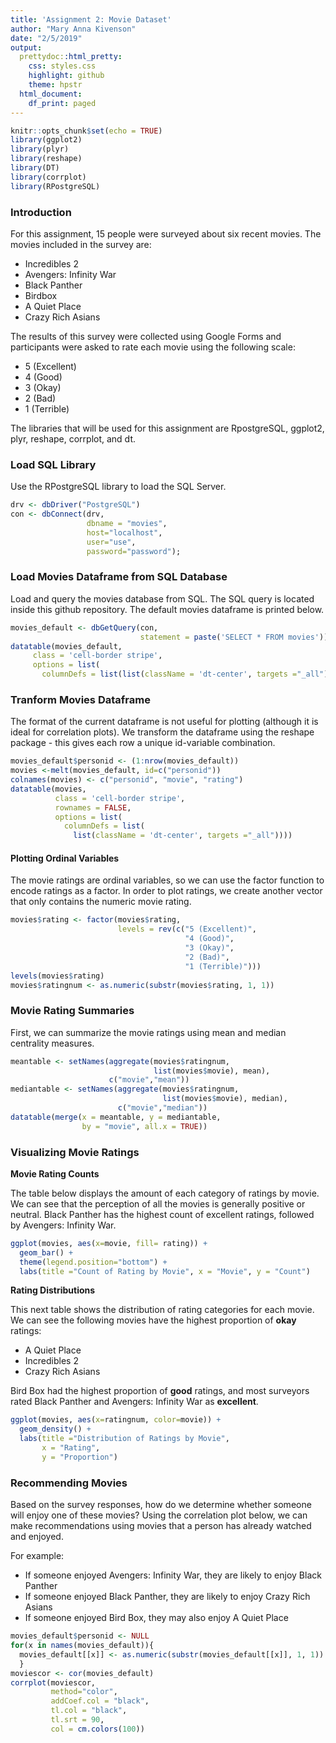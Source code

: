 ```yaml
---
title: 'Assignment 2: Movie Dataset'
author: "Mary Anna Kivenson"
date: "2/5/2019"
output:
  prettydoc::html_pretty:
    css: styles.css
    highlight: github
    theme: hpstr
  html_document:
    df_print: paged
---
```


```r
knitr::opts_chunk$set(echo = TRUE)
library(ggplot2)
library(plyr)
library(reshape)
library(DT)
library(corrplot)
library(RPostgreSQL)
```


### Introduction
For this assignment, 15 people were surveyed about six recent movies. The movies included in the survey are:

* Incredibles 2
* Avengers: Infinity War
* Black Panther
* Birdbox
* A Quiet Place
* Crazy Rich Asians

The results of this survey were collected using Google Forms and participants were asked to rate each movie using the following scale:

* 5 (Excellent)
* 4 (Good)
* 3 (Okay)
* 2 (Bad)
* 1 (Terrible)

The libraries that will be used for this assignment are RpostgreSQL, ggplot2, plyr, reshape, corrplot, and dt. 



### Load SQL Library
Use the RPostgreSQL library to load the SQL Server. 
```r
drv <- dbDriver("PostgreSQL")
con <- dbConnect(drv, 
                 dbname = "movies", 
                 host="localhost", 
                 user="use", 
                 password="password");
```



### Load Movies Dataframe from SQL Database
Load and query the movies database from SQL. The SQL query is located inside this github repository. The default movies dataframe is printed below.
```r
movies_default <- dbGetQuery(con, 
                             statement = paste('SELECT * FROM movies'));
datatable(movies_default, 
     class = 'cell-border stripe', 
     options = list(
       columnDefs = list(list(className = 'dt-center', targets ="_all"))))
```


### Tranform Movies Dataframe
The format of the current dataframe is not useful for plotting (although it is ideal for correlation plots). We transform the dataframe using the reshape package - this gives each row a unique id-variable combination.
```r
movies_default$personid <- (1:nrow(movies_default))
movies <-melt(movies_default, id=c("personid"))
colnames(movies) <- c("personid", "movie", "rating")
datatable(movies, 
          class = 'cell-border stripe', 
          rownames = FALSE, 
          options = list(
            columnDefs = list(
              list(className = 'dt-center', targets ="_all"))))
```


#### Plotting Ordinal Variables
The movie ratings are ordinal variables, so we can use the factor function to encode ratings as a factor. In order to plot ratings, we create another vector that only contains the numeric movie rating.
```r
movies$rating <- factor(movies$rating, 
                        levels = rev(c("5 (Excellent)",
                                       "4 (Good)",
                                       "3 (Okay)",
                                       "2 (Bad)",
                                       "1 (Terrible)")))
levels(movies$rating)
movies$ratingnum <- as.numeric(substr(movies$rating, 1, 1))
```




### Movie Rating Summaries
First, we can summarize the movie ratings using mean and median centrality measures.

```r
meantable <- setNames(aggregate(movies$ratingnum, 
                                list(movies$movie), mean), 
                      c("movie","mean"))
mediantable <- setNames(aggregate(movies$ratingnum, 
                                  list(movies$movie), median), 
                        c("movie","median"))
datatable(merge(x = meantable, y = mediantable, 
                by = "movie", all.x = TRUE))
```

### Visualizing Movie Ratings

**Movie Rating Counts**

The table below displays the amount of each category of ratings by movie. We can see that the perception of all the movies is generally positive or neutral. Black Panther has the highest count of excellent ratings, followed by Avengers: Infinity War.

```r
ggplot(movies, aes(x=movie, fill= rating)) + 
  geom_bar() + 
  theme(legend.position="bottom") + 
  labs(title ="Count of Rating by Movie", x = "Movie", y = "Count")
```


**Rating Distributions**

This next table shows the distribution of rating categories for each movie. We can see the following movies have the highest proportion of **okay** ratings:

* A Quiet Place
* Incredibles 2
* Crazy Rich Asians

Bird Box had the highest proportion of **good** ratings, and most surveyors rated Black Panther and Avengers: Infinity War as **excellent**.

```r
ggplot(movies, aes(x=ratingnum, color=movie)) + 
  geom_density() + 
  labs(title ="Distribution of Ratings by Movie", 
       x = "Rating", 
       y = "Proportion") 
```


### Recommending Movies
Based on the survey responses, how do we determine whether someone will enjoy one of these movies? Using the correlation plot below, we can make recommendations using movies that a person has already watched and enjoyed.

For example:

* If someone enjoyed Avengers: Infinity War, they are likely to enjoy Black Panther
* If someone enjoyed Black Panther, they are likely to enjoy Crazy Rich Asians
* If someone enjoyed Bird Box, they may also enjoy A Quiet Place

```r
movies_default$personid <- NULL
for(x in names(movies_default)){
  movies_default[[x]] <- as.numeric(substr(movies_default[[x]], 1, 1))
  }
moviescor <- cor(movies_default)
corrplot(moviescor, 
         method="color",  
         addCoef.col = "black",  
         tl.col = "black", 
         tl.srt = 90, 
         col = cm.colors(100))
```
  
  